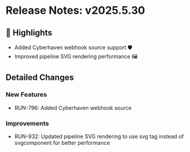# Release Notes: v2025.5.30

## 🚀 Highlights

- Added Cyberhaven webhook source support 🛡️
- Improved pipeline SVG rendering performance 🖼️

## Detailed Changes

### New Features
- RUN-796: Added Cyberhaven webhook source

### Improvements
- RUN-932: Updated pipeline SVG rendering to use svg tag instead of svgcomponent for better performance
